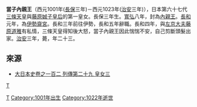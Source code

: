 {{Onesource|time=2016-08-19T03:17:54+00:00}}
'''當子內親王'''（西元1001年([[長保|長保]]三年)－西元1023年([[治安|治安]]三年)），日本第六十七代[[三條天皇|三條天皇]]與[[藤原娍子|藤原娍子]][[皇后|皇后]]的第一皇女。長保三年生。[[寬弘|寬弘]]八年，封為[[內親王|內親王]]。[[長和|長和]]元年，為[[伊勢齋宮|伊勢齋宮]]。長和三年前往伊勢，長和五年辭職。長和四年，與[[左京大夫|左京大夫]][[藤原道雅|藤原道雅]]有私情，三條天皇得知後大怒，當子內親王因此惴惴不安，自己剪斷頭髮出家。[[治安|治安]]三年，薨，年二十三。

==來源==
*[http://miko.org/~uraki/kuon/furu/text/dainihonsi/dns102.htm#10 大日本史卷之一百二 列傳第二十九 皇女三] {{Wayback|url=http://miko.org/~uraki/kuon/furu/text/dainihonsi/dns102.htm#10 |date=20081224143255 }}

{{齋宮|第40代：1013年－1016年}}

[[category:平安時代內親王|T]]
[[Category:齋宮|T]]
[[Category:1001年出生|Category:1001年出生]]
[[Category:1022年逝世|Category:1022年逝世]]
